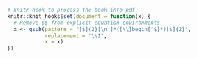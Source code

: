 
```r
# knitr hook to process the book into pdf
knitr::knit_hooks$set(document = function(x) {
  # Remove $$ from explicit equation environments 
  x <- gsub(pattern = "[$]{2}[\n ]*([\\]begin[^$]*)[$]{2}",
            replacement = "\\1",
            x = x)
})
```

